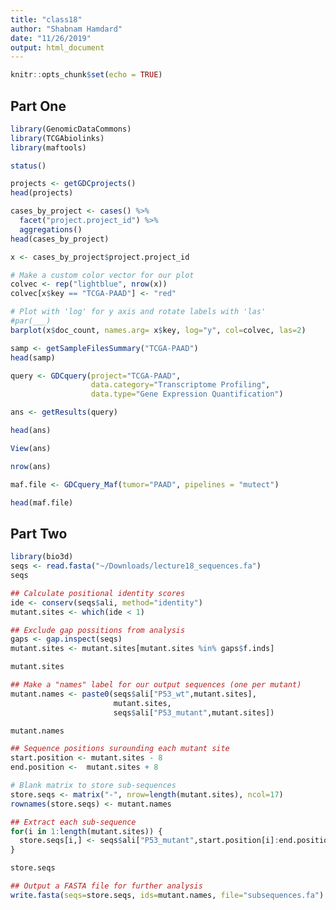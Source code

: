 ```yaml
---
title: "class18"
author: "Shabnam Hamdard"
date: "11/26/2019"
output: html_document
---
```


```r
knitr::opts_chunk$set(echo = TRUE)
```

## Part One

```r
library(GenomicDataCommons)
library(TCGAbiolinks)
library(maftools)
```

```r
status()
```

```r
projects <- getGDCprojects()
head(projects)
```

```r
cases_by_project <- cases() %>%
  facet("project.project_id") %>%
  aggregations()
head(cases_by_project)
```

```r
x <- cases_by_project$project.project_id

# Make a custom color vector for our plot
colvec <- rep("lightblue", nrow(x))
colvec[x$key == "TCGA-PAAD"] <- "red"

# Plot with 'log' for y axis and rotate labels with 'las'
#par(___)  
barplot(x$doc_count, names.arg= x$key, log="y", col=colvec, las=2)
```

```r
samp <- getSampleFilesSummary("TCGA-PAAD")
head(samp)
```

```r
query <- GDCquery(project="TCGA-PAAD",
                  data.category="Transcriptome Profiling",
                  data.type="Gene Expression Quantification")

ans <- getResults(query)

head(ans)
```

```r
View(ans)
```

```r
nrow(ans)
```

```r
maf.file <- GDCquery_Maf(tumor="PAAD", pipelines = "mutect")

head(maf.file)
```

## Part Two

```r
library(bio3d)
seqs <- read.fasta("~/Downloads/lecture18_sequences.fa")
seqs
```

```r
## Calculate positional identity scores
ide <- conserv(seqs$ali, method="identity")
mutant.sites <- which(ide < 1) 

## Exclude gap possitions from analysis
gaps <- gap.inspect(seqs)
mutant.sites <- mutant.sites[mutant.sites %in% gaps$f.inds]

mutant.sites
```

```r
## Make a "names" label for our output sequences (one per mutant)
mutant.names <- paste0(seqs$ali["P53_wt",mutant.sites],
                       mutant.sites,
                       seqs$ali["P53_mutant",mutant.sites])

mutant.names
```

```r
## Sequence positions surounding each mutant site
start.position <- mutant.sites - 8
end.position <-  mutant.sites + 8

# Blank matrix to store sub-sequences
store.seqs <- matrix("-", nrow=length(mutant.sites), ncol=17)
rownames(store.seqs) <- mutant.names

## Extract each sub-sequence
for(i in 1:length(mutant.sites)) {
  store.seqs[i,] <- seqs$ali["P53_mutant",start.position[i]:end.position[i]]
}

store.seqs
```

```r
## Output a FASTA file for further analysis
write.fasta(seqs=store.seqs, ids=mutant.names, file="subsequences.fa")
```












